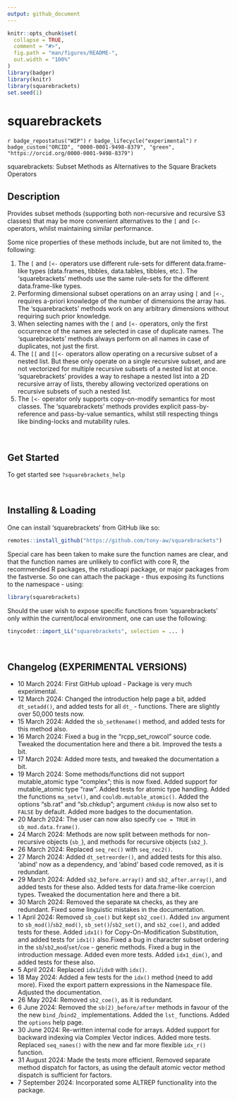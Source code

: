 ```yaml
---
output: github_document
---
```


<!-- README.md is generated from README.Rmd. Please edit that file -->

```r
knitr::opts_chunk$set(
  collapse = TRUE,
  comment = "#>",
  fig.path = "man/figures/README-",
  out.width = "100%"
)
library(badger)
library(knitr)
library(squarebrackets)
set.seed(1)
```

# squarebrackets

<!-- badges: start -->
`r badge_repostatus("WIP")`
`r badge_lifecycle("experimental")`
`r badge_custom("ORCID", "0000-0001-9498-8379", "green",   "https://orcid.org/0000-0001-9498-8379")`
<!-- badges: end -->



squarebrackets: Subset Methods as Alternatives to the Square Brackets Operators

## Description

Provides subset methods (supporting both non-recursive and recursive S3 classes) that may be more convenient alternatives to the `[` and `[<-` operators, whilst maintaining similar performance.

Some nice properties of these methods include, but are not limited to, the following:

  1) The `[` and `[<-` operators use different rule-sets for different data.frame-like types (data.frames, tibbles, data.tables, tibbles, etc.). The 'squarebrackets' methods use the same rule-sets for the different data.frame-like types.
  2) Performing dimensional subset operations on an array using `[` and `[<-`, requires a-priori knowledge of the number of dimensions the array has. The 'squarebrackets' methods work on any arbitrary dimensions without requiring such prior knowledge.
  3) When selecting names with the `[` and `[<-` operators, only the first occurrence of the names are selected in case of duplicate names. The 'squarebrackets' methods always perform on all names in case of duplicates, not just the first.
  4) The `[[` and `[[<-` operators allow operating on a recursive subset of a nested list. But these only operate on a single recursive subset, and are not vectorized for multiple recursive subsets of a nested list at once. 'squarebrackets' provides a way to reshape a nested list into a 2D recursive array of lists, thereby allowing vectorized operations on recursive subsets of such a nested list.
  5) The `[<-` operator only supports copy-on-modify semantics for most classes. The 'squarebrackets' methods provides explicit pass-by-reference and pass-by-value semantics, whilst still respecting things like binding-locks and mutability rules.

&nbsp;


## Get Started

To get started see `?squarebrackets_help`


&nbsp;


## Installing & Loading

One can install 'squarebrackets' from GitHub like so:

```r
remotes::install_github("https://github.com/tony-aw/squarebrackets")
```

Special care has been taken to make sure the function names are clear, and that the function names are unlikely to conflict with core R, the recommended R packages, the rstudioapi package, or major packages from the fastverse. So one can attach the package - thus exposing its functions to the namespace - using:

```r
library(squarebrackets)
```


Should the user wish to expose specific functions from 'squarebrackets' only within the current/local environment, one can use the following:


```r
tinycodet::import_LL("squarebrackets", selection = ... )
```

&nbsp;


## Changelog (EXPERIMENTAL VERSIONS)

 - 10 March 2024: First GitHub upload - Package is very much experimental.
 - 12 March 2024: Changed the introduction help page a bit, added `dt_setadd()`, and added tests for all `dt_` - functions. There are slightly over 50,000 tests now.
 - 15 March 2024: Added the `sb_setRename()` method, and added tests for this method also.
 - 16 March 2024: Fixed a bug in the "rcpp_set_rowcol" source code. Tweaked the documentation here and there a bit. Improved the tests a bit.
 - 17 March 2024: Added more tests, and tweaked the documentation a bit.
 - 19 March 2024: Some methods/functions did not support mutable_atomic type "complex"; this is now fixed. Added support for mutable_atomic type "raw". Added tests for atomic type handling. Added the functions `ma_setv()`, and `couldb.mutable_atomic()`. Added the options "sb.rat" and "sb.chkdup"; argument `chkdup` is now also set to `FALSE` by default. Added more badges to the documentation.
 - 20 March 2024: The user can now also specify `coe = TRUE` in `sb_mod.data.frame()`.
 - 24 March 2024: Methods are now split between methods for non-recursive objects (`sb_`), and methods for recursive objects (`sb2_`).
 - 26 March 2024: Replaced `seq_rec()` with `seq_rec2()`.
 - 27 March 2024: Added `dt_setreorder()`, and added tests for this also. 'abind' now as a dependency, and 'abind' based code removed, as it is redundant.
 - 29 March 2024: Added `sb2_before.array()` and `sb2_after.array()`, and added tests for these also. Added tests for data.frame-like coercion types. Tweaked the documentation here and there a bit.
 - 30 March 2024: Removed the separate `NA` checks, as they are redundant. Fixed some linguistic mistakes in the documentation.
 - 1 April 2024: Removed `sb_coe()` but kept `sb2_coe()`. Added `inv` argument to `sb_mod()`/`sb2_mod()`, `sb_set()`/`sb2_set()`, and `sb2_coe()`, and added tests for these. Added `idx1()` for Copy-On-Modification Substitution, and added tests for `idx1()` also.Fixed a bug in character subset ordering in the `sb`/`sb2`_`mod`/`set`/`coe` - generic methods. Fixed a bug in the introduction message. Added even more tests. Added `idx1_dim()`, and added tests for these also.
 - 5 April 2024: Replaced `idx1`/`idx0` with `idx()`.
 - 18 May 2024: Added a few tests for the `idx()` method (need to add more). Fixed the export pattern expressions in the Namespace file. Adjusted the documentation.
 - 26 May 2024: Removed `sb2_coe()`, as it is redundant.
 - 6 June 2024: Removed the `sb(2)_before/after` methods in favour of the the new `bind_`/`bind2_` implementations. Added the `lst_` functions. Added the `options` help page.
 - 30 June 2024: Re-written internal code for arrays. Added support for backward indexing via Complex Vector indices. Added more tests. Replaced `seq_names()` with the new and far more flexible `idx_r()` function.
 - 31 August 2024: Made the tests more efficient. Removed separate method dispatch for factors, as using the default atomic vector method dispatch is sufficient for factors.
 - 7 September 2024: Incorporated some ALTREP functionality into the package.
 

&nbsp;
